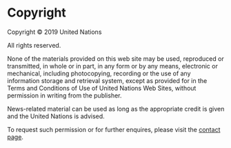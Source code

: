 # Copyright

Copyright © 2019 United Nations

All rights reserved.

None of the materials provided on this web site may be used, reproduced or transmitted, in whole or in part, in any form or by any means, electronic or mechanical, including photocopying, recording or the use of any information storage and retrieval system, except as provided for in the Terms and Conditions of Use of United Nations Web Sites, without permission in writing from the publisher.

News-related material can be used as long as the appropriate credit is given and the United Nations is advised.

To request such permission or for further enquires, please visit the [contact page](/contact).
